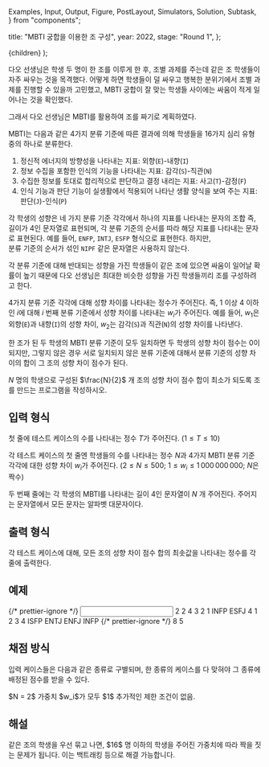   Examples,
  Input,
  Output,
  Figure,
  PostLayout,
  Simulators,
  Solution,
  Subtask,
} from "components";

  title: "MBTI 궁합을 이용한 조 구성",
  year: 2022,
  stage: "Round 1",
};

  <PostLayout meta={meta}>{children}</PostLayout>
);

다오 선생님은 학생 두 명이 한 조를 이루게 한 후,
조별 과제를 주는데 같은 조 학생들이 자주 싸우는 것을
목격했다.
어떻게 하면 학생들이 덜 싸우고 행복한 분위기에서 조별 과제를
진행할 수 있을까 고민했고, MBTI 궁합이 잘 맞는 학생들
사이에는 싸움이 적게 일어나는 것을 확인했다.

그래서 다오 선생님은 MBTI를 활용하여 조를 짜기로 계획하였다.

MBTI는 다음과 같은 $4$가지 분류 기준에 따른 결과에 의해 학생들을
$16$가지 심리 유형 중의 하나로 분류한다.

1. 정신적 에너지의 방향성을 나타내는 지표: 외향(`E`)-내향(`I`)
2. 정보 수집을 포함한 인식의 기능을 나타내는 지표: 감각(`S`)-직관(`N`)
3. 수집한 정보를 토대로 합리적으로 판단하고 결정 내리는 지표: 사고(`T`)-감정(`F`)
4. 인식 기능과 판단 기능이 실생활에서 적용되어 나타난 생활 양식을 보여 주는 지표: 판단(`J`)-인식(`P`)

각 학생의 성향은 네 가지 분류 기준 각각에서 하나의 지표를 나타내는 문자의 조합
즉, 길이가 $4$인 문자열로 표현되며, 
각 분류 기준의 순서를 따라 해당 지표를 나타내는 문자로 표현된다.
예를 들어, `ENFP`, `INTJ`, `ESFP` 형식으로 표현한다. 하지만,  
분류 기준의 순서가 섞인 `NIPF` 같은 문자열은 사용하지 않는다.

각 분류 기준에 대해 반대되는 성향을 가진 학생들이 같은 조에
있으면 싸움이 일어날 확률이 높기 때문에 다오 선생님은 최대한
비슷한 성향을 가진 학생들끼리 조를 구성하려고 한다.

$4$가지 분류 기준 각각에 대해 성향 차이를 나타내는 정수가 주어진다.
즉, $1$ 이상 $4$ 이하인 $i$에 대해 $i$ 번째 분류 기준에서 성향 차이를 나타내는 $w_i$가
주어진다. 예를 들어, $w_1$은 외향(`E`)과 내향(`I`)의 성향 차이, $w_2$는
감각(`S`)과 직관(`N`)의 성향 차이를 나타낸다.

한 조가 된 두 학생의 MBTI 분류 기준이 모두 일치하면
두 학생의 성향 차이 점수는 $0$이 되지만,
그렇지 않은 경우 서로 일치되지 않은
분류 기준에 대해서 분류 기준의 성향 차이의 합이 그 조의 성향 차이 점수가
된다.

$N$ 명의 학생으로 구성된 $\frac{N}{2}$ 개 조의 성향 차이 점수 합이
최소가 되도록 조를 만드는 프로그램을 작성하시오.

## 입력 형식

첫 줄에 테스트 케이스의 수를 나타내는
정수 $T$가 주어진다. ($1 \le T \le 10$)

각 테스트 케이스의 첫 줄엔 학생들의
수를 나타내는 정수 $N$과 
$4$가지 MBTI 분류 기준 각각에 대한 성향 차이 $w_i$가 주어진다.
($2 \le N \le 500;$ $1 \le w_i \le 1\,000\,000\,000;$ $N$은 짝수)

두 번째 줄에는 각 학생의 MBTI를 나타내는 
길이 $4$인 문자열이 $N$ 개 주어진다. 주어지는 문자열에서 모든 문자는 알파벳 대문자이다.
 
## 출력 형식

각 테스트 케이스에 대해, 모든 조의 성향 차이 점수 합의
최솟값을 나타내는 정수를 각 줄에 출력한다.

## 예제

<Examples>
  {/* prettier-ignore */}
  <Input>
2
2 4 3 2 1
INFP ESFJ
4 1 2 3 4
ISFP ENTJ ENFJ INFP
  </Input>
  {/* prettier-ignore */}
  <Output>
8
5
  </Output>
</Examples>

## 채점 방식

입력 케이스들은 다음과 같은 종류로 구별되며, 한 종류의 케이스를 다 맞혀야 그 종류에 배정된 점수를 받을 수 있다.

<Subtask index={1} score={19}>
  $N = 2$
</Subtask>
<Subtask index={2} score={28}>
  가중치 $w_i$가 모두 $1$
</Subtask>
<Subtask index={3} score={53}>
  추가적인 제한 조건이 없음.
</Subtask>

## 해설

<Solution>
같은 조의 학생을 우선 묶고 나면, $16$ 명 이하의 학생을 주어진 가중치에 따라 짝을 짓는 문제가 됩니다.
이는 백트래킹 등으로 해결 가능합니다.
</Solution>